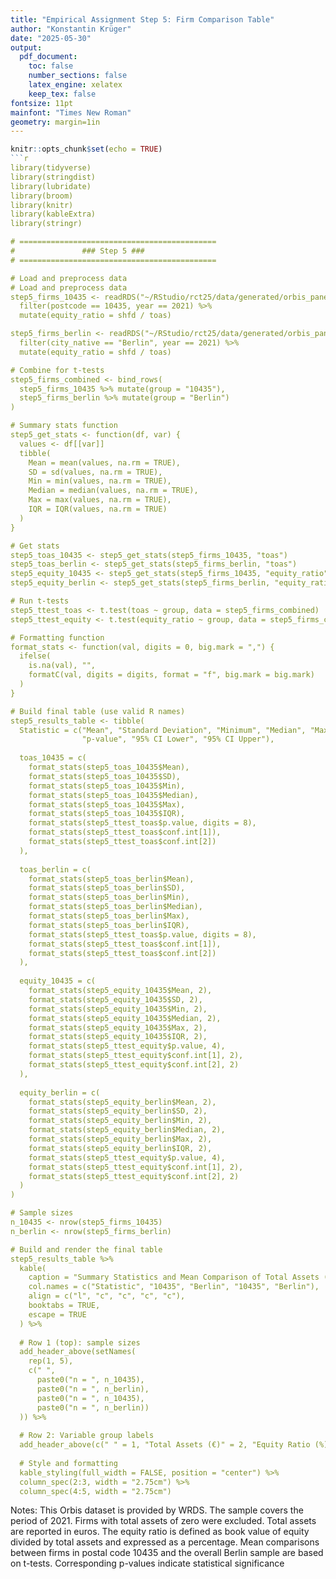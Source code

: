 ```yaml
---
title: "Empirical Assignment Step 5: Firm Comparison Table"
author: "Konstantin Krüger"
date: "2025-05-30"
output: 
  pdf_document:
    toc: false
    number_sections: false
    latex_engine: xelatex
    keep_tex: false
fontsize: 11pt
mainfont: "Times New Roman"
geometry: margin=1in
---
```


```r
knitr::opts_chunk$set(echo = TRUE)
```r
library(tidyverse)
library(stringdist)
library(lubridate)
library(broom)
library(knitr)
library(kableExtra)
library(stringr)

# ============================================
#               ### Step 5 ###               
# ============================================

# Load and preprocess data
# Load and preprocess data
step5_firms_10435 <- readRDS("~/RStudio/rct25/data/generated/orbis_panel_berlin.rds") %>%
  filter(postcode == 10435, year == 2021) %>%
  mutate(equity_ratio = shfd / toas)

step5_firms_berlin <- readRDS("~/RStudio/rct25/data/generated/orbis_panel_berlin.rds") %>%
  filter(city_native == "Berlin", year == 2021) %>%
  mutate(equity_ratio = shfd / toas)

# Combine for t-tests
step5_firms_combined <- bind_rows(
  step5_firms_10435 %>% mutate(group = "10435"),
  step5_firms_berlin %>% mutate(group = "Berlin")
)

# Summary stats function
step5_get_stats <- function(df, var) {
  values <- df[[var]]
  tibble(
    Mean = mean(values, na.rm = TRUE),
    SD = sd(values, na.rm = TRUE),
    Min = min(values, na.rm = TRUE),
    Median = median(values, na.rm = TRUE),
    Max = max(values, na.rm = TRUE),
    IQR = IQR(values, na.rm = TRUE)
  )
}

# Get stats
step5_toas_10435 <- step5_get_stats(step5_firms_10435, "toas")
step5_toas_berlin <- step5_get_stats(step5_firms_berlin, "toas")
step5_equity_10435 <- step5_get_stats(step5_firms_10435, "equity_ratio")
step5_equity_berlin <- step5_get_stats(step5_firms_berlin, "equity_ratio")

# Run t-tests
step5_ttest_toas <- t.test(toas ~ group, data = step5_firms_combined)
step5_ttest_equity <- t.test(equity_ratio ~ group, data = step5_firms_combined)

# Formatting function
format_stats <- function(val, digits = 0, big.mark = ",") {
  ifelse(
    is.na(val), "", 
    formatC(val, digits = digits, format = "f", big.mark = big.mark)
  )
}

# Build final table (use valid R names)
step5_results_table <- tibble(
  Statistic = c("Mean", "Standard Deviation", "Minimum", "Median", "Maximum", "Interquartile Range", 
                "p-value", "95% CI Lower", "95% CI Upper"),
  
  toas_10435 = c(
    format_stats(step5_toas_10435$Mean),
    format_stats(step5_toas_10435$SD),
    format_stats(step5_toas_10435$Min),
    format_stats(step5_toas_10435$Median),
    format_stats(step5_toas_10435$Max),
    format_stats(step5_toas_10435$IQR),
    format_stats(step5_ttest_toas$p.value, digits = 8),
    format_stats(step5_ttest_toas$conf.int[1]),
    format_stats(step5_ttest_toas$conf.int[2])
  ),
  
  toas_berlin = c(
    format_stats(step5_toas_berlin$Mean),
    format_stats(step5_toas_berlin$SD),
    format_stats(step5_toas_berlin$Min),
    format_stats(step5_toas_berlin$Median),
    format_stats(step5_toas_berlin$Max),
    format_stats(step5_toas_berlin$IQR),
    format_stats(step5_ttest_toas$p.value, digits = 8),
    format_stats(step5_ttest_toas$conf.int[1]),
    format_stats(step5_ttest_toas$conf.int[2])
  ),
  
  equity_10435 = c(
    format_stats(step5_equity_10435$Mean, 2),
    format_stats(step5_equity_10435$SD, 2),
    format_stats(step5_equity_10435$Min, 2),
    format_stats(step5_equity_10435$Median, 2),
    format_stats(step5_equity_10435$Max, 2),
    format_stats(step5_equity_10435$IQR, 2),
    format_stats(step5_ttest_equity$p.value, 4),
    format_stats(step5_ttest_equity$conf.int[1], 2),
    format_stats(step5_ttest_equity$conf.int[2], 2)
  ),
  
  equity_berlin = c(
    format_stats(step5_equity_berlin$Mean, 2),
    format_stats(step5_equity_berlin$SD, 2),
    format_stats(step5_equity_berlin$Min, 2),
    format_stats(step5_equity_berlin$Median, 2),
    format_stats(step5_equity_berlin$Max, 2),
    format_stats(step5_equity_berlin$IQR, 2),
    format_stats(step5_ttest_equity$p.value, 4),
    format_stats(step5_ttest_equity$conf.int[1], 2),
    format_stats(step5_ttest_equity$conf.int[2], 2)
  )
)

# Sample sizes
n_10435 <- nrow(step5_firms_10435)
n_berlin <- nrow(step5_firms_berlin)

# Build and render the final table
step5_results_table %>%
  kable(
    caption = "Summary Statistics and Mean Comparison of Total Assets (in €) and Equity Ratio for Firms in Berlin and Postal Code 10435 (2021)",
    col.names = c("Statistic", "10435", "Berlin", "10435", "Berlin"),
    align = c("l", "c", "c", "c", "c"),
    booktabs = TRUE,
    escape = TRUE  
  ) %>%
  
  # Row 1 (top): sample sizes
  add_header_above(setNames(
    rep(1, 5),
    c(" ",
      paste0("n = ", n_10435),
      paste0("n = ", n_berlin),
      paste0("n = ", n_10435),
      paste0("n = ", n_berlin))
  )) %>%
  
  # Row 2: Variable group labels
  add_header_above(c(" " = 1, "Total Assets (€)" = 2, "Equity Ratio (%)" = 2)) %>%
  
  # Style and formatting
  kable_styling(full_width = FALSE, position = "center") %>%
  column_spec(2:3, width = "2.75cm") %>%
  column_spec(4:5, width = "2.75cm")

```

Notes: This Orbis dataset is provided by WRDS. The sample covers the period of 2021. Firms with total assets of zero were excluded. Total assets are reported in euros. The equity ratio is defined as book value of equity divided by total assets and expressed as a percentage. Mean comparisons between firms in postal code 10435 and the overall Berlin sample are based on t-tests. Corresponding p-values indicate statistical significance